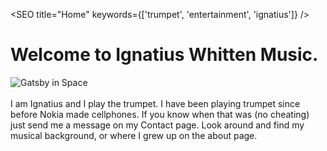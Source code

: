 
<SEO title="Home" keywords={['trumpet', 'entertainment', 'ignatius']} />

# Welcome to Ignatius Whitten Music.

<div style={{ maxWidth: `800px` }}>
    <Image alt="Gatsby in Space" filename="orchestra.png" />
</div>
<br />
I am Ignatius and I play the trumpet. I have been playing trumpet since before Nokia made cellphones. If you know when that was (no cheating) just send me a message on my <Link to="/contact/">Contact page</Link>. Look around and find my musical <Link to="/background/">background</Link>, or where I grew up on the <Link to="/about/">about page</Link>.

